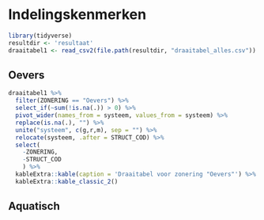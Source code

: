 
# Indelingskenmerken

```r
library(tidyverse)
resultdir <- 'resultaat'
draaitabel1 <- read_csv2(file.path(resultdir, "draaitabel_alles.csv"))
```


## Oevers

```r

draaitabel1 %>%
  filter(ZONERING == "Oevers") %>% 
  select_if(~sum(!is.na(.)) > 0) %>%
  pivot_wider(names_from = systeem, values_from = systeem) %>%
  replace(is.na(.), "") %>%
  unite("systeem", c(g,r,m), sep = "") %>%
  relocate(systeem, .after = STRUCT_COD) %>%
  select(
    -ZONERING,
    -STRUCT_COD
    ) %>%
  kableExtra::kable(caption = 'Draaitabel voor zonering "Oevers"') %>%
  kableExtra::kable_classic_2() 

```






## Aquatisch



